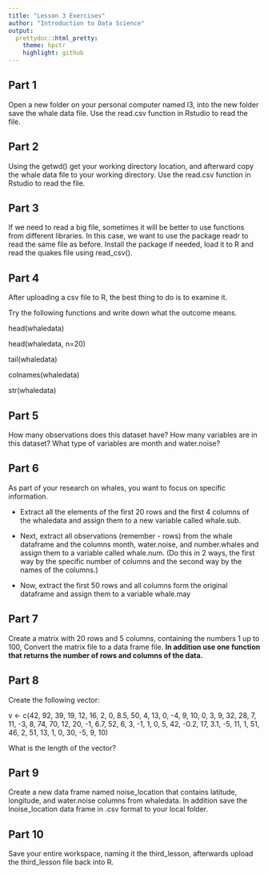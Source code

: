 ```yaml
---
title: "Lesson 3 Exercises"
author: "Introduction to Data Science"
output:
  prettydoc::html_pretty:
    theme: hpstr
    highlight: github
---
```


## Part 1

Open a new folder on your personal computer named l3, into the new folder save the whale data file.
Use the read.csv function in Rstudio to read the file.

## Part 2

Using the getwd() get your working directory location, and afterward copy the whale data file to your working directory.
Use the read.csv function in Rstudio to read the file.

## Part 3

If we need to read a big file, sometimes it will be better to use functions from different libraries. In this case, we want to use the package readr to read the same file as before. Install the package if needed, load it to R and read the quakes file using read_csv().

## Part 4

After uploading a csv file to R, the best thing to do is to examine it.

Try the following functions and write down what the outcome means.

head(whaledata)

head(whaledata, n=20)

tail(whaledata)

colnames(whaledata)

str(whaledata)

## Part 5

How many observations does this dataset have? How many variables are in this dataset? What type of variables are month and water.noise?


## Part 6

As part of your research on whales, you want to focus on specific information.

* Extract all the elements of the first 20 rows and the first 4 columns of the whaledata and assign them to a new variable called whale.sub.

* Next, extract all observations (remember - rows) from the whale dataframe and the columns month, water.noise, and number.whales and assign them to a variable called whale.num. (Do this in 2 ways, the first way by the specific number of columns and the second way by the names of the columns.)

* Now, extract the first 50 rows and all columns form the original dataframe and assign them to a variable whale.may 

## Part 7 

Create a matrix with 20 rows and 5 columns, containing the numbers 1 up to 100, Convert the matrix file to a data frame file. **In addition use one function that returns the number of rows and columns of the data.**

## Part 8 

Create the following vector:

v <- c(42, 92, 39, 19, 12, 16, 2, 0, 8.5, 50, 4,
           13, 0, -4, 9, 10, 0, 3, 9, 32, 28, 7, 11,
           -3, 8, 74, 70, 12, 20, -1, 6.7, 52, 6, 3, 
           -1, 1, 0, 5, 42, -0.2, 17, 3.1, -5, 11, 1,
           51, 46, 2, 51, 13, 1, 0, 30, -5, 9, 10)
           
What is the length of the vector?           

## Part 9 

Create a new data frame named noise_location that contains latitude, longitude, and water.noise columns from whaledata. In addition save the lnoise_location data frame in .csv format to your local folder.


## Part 10 

Save your entire workspace, naming it the third_lesson, afterwards upload the third_lesson file back into R. 









